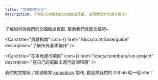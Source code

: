 ```yaml
---
title: "文檔協作大全"
description: 了解如何為我們的文檔做出貢獻, 並幫助我們改進文檔吧!
---
```



了解如何為我們的文檔做出貢獻, 幫助我們改進文檔吧~

<Cards className='mt-4'>

<Card
  title="貢獻指南"
  icon={<BookOpen />}
  href="/docs/contribute/guide"
  description="了解所有基本操作"
/>

<Card
  title="在本地運行項目"
  icon={<Star />}
  href="/docs/contribute/run-project"
  description="在自己的電腦上運行這個項目"
/>

</Cards>

<Info title="Powered by Fumadocs">

我們的文檔用了開源框架 [Fumadocs](https://fumadocs.vercel.app) 製作, 歡迎來我們的 Github 給一個 star！

</Info>
